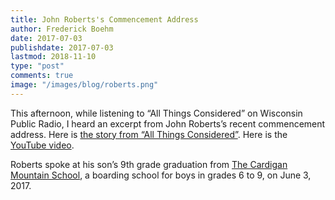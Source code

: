 ```yaml
---
title: John Roberts's Commencement Address
author: Frederick Boehm
date: 2017-07-03
publishdate: 2017-07-03
lastmod: 2018-11-10
type: "post"
comments: true
image: "/images/blog/roberts.png"
---
```


This afternoon, while listening to "All Things Considered" on Wisconsin Public Radio, I heard an excerpt from John Roberts's recent commencement address. Here is [the story from "All Things Considered"](http://www.npr.org/2017/07/03/535408617/chief-justice-john-roberts-bucks-tradition-in-graduation-speech). Here is the [YouTube video](https://youtu.be/Gzu9S5FL-Ug?t=5m45s).


Roberts spoke at his son's 9th grade graduation from [The Cardigan Mountain School](https://www.cardigan.org/Home/Home), a boarding school for boys in grades 6 to 9, on June 3, 2017.

